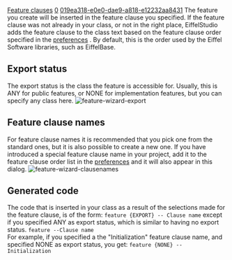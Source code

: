 [[Property:title|Feature clauses]]
[[Property:weight|0]]
[[Property:uuid|019ea318-e0e0-dae9-a818-e12232aa8431]]
The feature you create will be inserted in the feature clause you specified. If the feature clause was not already in your class, or not in the right place, EiffelStudio adds the feature clause to the class text based on the feature clause order specified in the [[Preferences Reference|preferences]] . By default, this is the order used by the Eiffel Software libraries, such as EiffelBase. 
==Export status==
The export status is the class the feature is accessible for. Usually, this is <eiffel>ANY</eiffel> for public features, or <eiffel>NONE</eiffel> for implementation features, but you can specify any class here. 
[[Image:feature-wizard-export]] 

{{note| '''Note''': In the class text, you can export a feature to more than one class but (for simplicity) not with this dialog. }}

==Feature clause names==
For feature clause names it is recommended that you pick one from the standard ones, but it is also possible to create a new one. If you have introduced a special feature clause name in your project, add it to the feature clause order list in the [[Preferences Reference|preferences]]  and it will also appear in this dialog. 
[[Image:feature-wizard-clausenames]] 

==Generated code==
The code that is inserted in your class as a result of the selections made for the feature clause, is of the form: 
<code>feature {EXPORT} -- Clause name</code>
except if you specified <eiffel>ANY</eiffel> as export status, which is similar to having no export status. 
<code>feature  --Clause name</code>
<br/>
For example, if you specified a the "Initialization" feature clause name, and specified <eiffel>NONE</eiffel> as export status, you get: 
<code>feature {NONE} -- Initialization</code>




